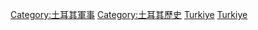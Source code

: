 {{Commonscat|Military history of Turkey}}

[[Category:土耳其軍事|Category:土耳其軍事]]
[[Category:土耳其歷史|Category:土耳其歷史]]
[[Category:欧洲各国军事史‎|Turkiye]]
[[Category:亚洲各国军事史‎|Turkiye]]